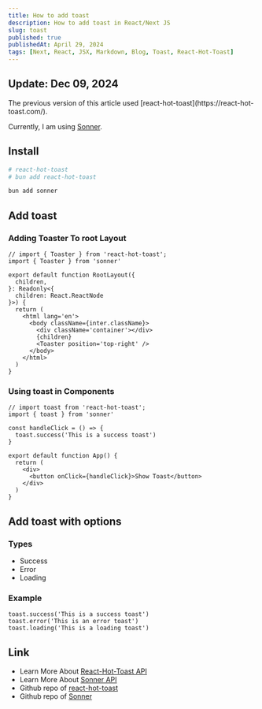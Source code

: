 ```yaml
---
title: How to add toast
description: How to add toast in React/Next JS
slug: toast
published: true
publishedAt: April 29, 2024
tags: [Next, React, JSX, Markdown, Blog, Toast, React-Hot-Toast]
---
```


## Update: Dec 09, 2024

<Callout variant="important" title='important'>
The previous version of this article used [react-hot-toast](https://react-hot-toast.com/).

Currently, I am using [Sonner](https://sonner.emilkowal.ski/).

</Callout>

## Install

```bash
# react-hot-toast
# bun add react-hot-toast

bun add sonner
```

## Add toast

### Adding Toaster To root Layout

```tsx
// import { Toaster } from 'react-hot-toast';
import { Toaster } from 'sonner'

export default function RootLayout({
  children,
}: Readonly<{
  children: React.ReactNode
}>) {
  return (
    <html lang='en'>
      <body className={inter.className}>
        <div className='container'></div>
        {children}
        <Toaster position='top-right' />
      </body>
    </html>
  )
}
```

### Using toast in Components

```tsx
// import toast from 'react-hot-toast';
import { toast } from 'sonner'

const handleClick = () => {
  toast.success('This is a success toast')
}

export default function App() {
  return (
    <div>
      <button onClick={handleClick}>Show Toast</button>
    </div>
  )
}
```

## Add toast with options

### Types

- Success
- Error
- Loading

### Example

```tsx
toast.success('This is a success toast')
toast.error('This is an error toast')
toast.loading('This is a loading toast')
```

## Link

- Learn More About [React-Hot-Toast API ](https://react-hot-toast.com/docs)
- Learn More About [Sonner API ](https://sonner.emilkowal.ski/getting-started)
- Github repo of [react-hot-toast](https://github.com/timolins/react-hot-toast)
- Github repo of [Sonner](https://github.com/emilkowalski/sonner)
